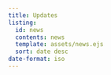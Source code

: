 ```yaml
---
title: Updates
listing:
  id: news
  contents: news
  template: assets/news.ejs
  sort: date desc
date-format: iso
---
```


::: {#news}


:::
